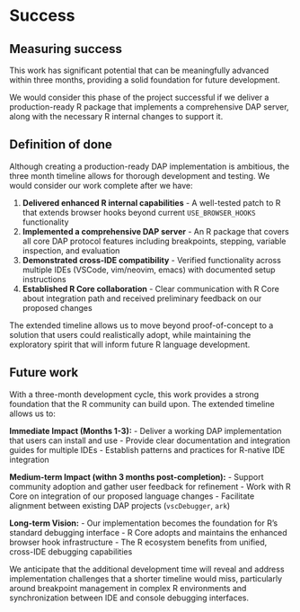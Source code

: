 # Success
<!--
Projects should have a definition of done that is measurable, and a
thorough understanding going in of what the risks are to delivery
-->

## Measuring success

<!--
How will we know when success is achieved, what markers can we use
along the way
-->

This work has significant potential that can be meaningfully advanced within three
months, providing a solid foundation for future development.

We would consider this phase of the project successful if we deliver a 
production-ready R package that implements a comprehensive DAP server, along
with the necessary R internal changes to support it. 

## Definition of done

<!--
What does success look like?
-->

Although creating a production-ready DAP implementation is ambitious, the
three month timeline allows for thorough development and testing. We would
consider our work complete after we have:

1. **Delivered enhanced R internal capabilities** - A well-tested patch to R that
   extends browser hooks beyond current `USE_BROWSER_HOOKS` functionality
2. **Implemented a comprehensive DAP server** - An R package that covers all core
   DAP protocol features including breakpoints, stepping, variable inspection,
   and evaluation
3. **Demonstrated cross-IDE compatibility** - Verified functionality across
   multiple IDEs (VSCode, vim/neovim, emacs) with documented setup instructions
4. **Established R Core collaboration** - Clear communication with R Core about
   integration path and received preliminary feedback on our proposed changes

The extended timeline allows us to move beyond proof-of-concept to a solution
that users could realistically adopt, while maintaining the exploratory spirit
that will inform future R language development.

## Future work

<!--
How could this be extended / developed in the future by yourself
and/or the community in general?
-->

With a three-month development cycle, this work provides a strong foundation that
the R community can build upon. The extended timeline allows us to:

**Immediate Impact (Months 1-3):**
- Deliver a working DAP implementation that users can install and use
- Provide clear documentation and integration guides for multiple IDEs
- Establish patterns and practices for R-native IDE integration

**Medium-term Impact (withn 3 months post-completion):**
- Support community adoption and gather user feedback for refinement
- Work with R Core on integration of our proposed language changes
- Facilitate alignment between existing DAP projects (`vscDebugger`, `ark`)

**Long-term Vision:**
- Our implementation becomes the foundation for R's standard debugging interface
- R Core adopts and maintains the enhanced browser hook infrastructure
- The R ecosystem benefits from unified, cross-IDE debugging capabilities

We anticipate that the additional development time will reveal and address
implementation challenges that a shorter timeline would miss, particularly
around breakpoint management in complex R environments and synchronization
between IDE and console debugging interfaces.
